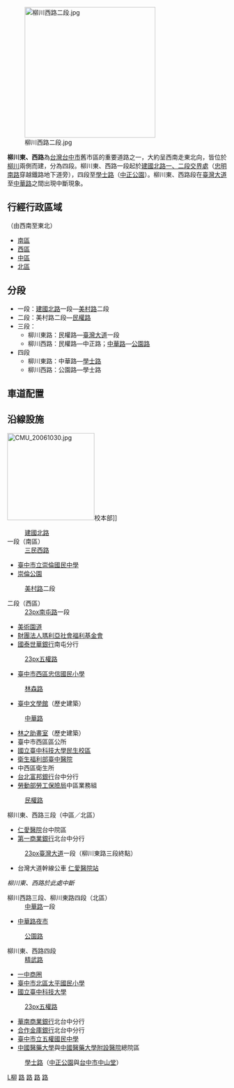 [[File:柳川西路二段.jpg|300px]]

'''柳川東、西路'''為[[台灣|台灣]][[台中市|台中市]]舊市區的重要道路之一，大約呈西南走東北向，皆位於[[柳川|柳川]]兩側而建，分為四段。柳川東、西路一段起於[[建國路_(台中市區)|建國北路一、二段交界處]]（[[忠明南路|忠明南路]]穿越鐵路地下道旁），四段至[[學士路|學士路]]（[[中正公園_(北區)|中正公園]]）。柳川東、西路段在[[臺灣大道|臺灣大道]]至[[中華路|中華路]]之間出現中斷現象。

==行經行政區域==
（由西南至東北）
*[[南區_(臺中市)|南區]]
*[[西區_(臺中市)|西區]]
*[[中區_(臺中市)|中區]]
*[[北區_(臺中市)|北區]]

==分段==
*一段：[[建國路_(台中市區)|建國北路]]一段—[[美村路|美村路]]二段 
*二段：美村路二段—[[民權路_(台中市區)|民權路]]
*三段：
**柳川東路：民權路—[[臺灣大道|臺灣大道]]一段
**柳川西路：民權路—中正路；[[中華路_(台中市區)|中華路]]—[[公園路_(台中市)|公園路]]
*四段
**柳川東路：中華路—[[學士路|學士路]]
**柳川西路：公園路—學士路

==車道配置==

==沿線設施==
[[File:CMU_20061030.jpg|200px]]校本部]]
:[[建國路_(台中市區)|建國北路]]
;一段（南區）
:[[三民西路|三民西路]]
*[[臺中市立崇倫國民中學|臺中市立崇倫國民中學]]
*[[崇倫公園|崇倫公園]]
:[[美村路|美村路]]二段

;二段（西區）
:[[檔案:TW_CHW136.svg|23px]][[南屯路|南屯路]]一段
*[[美術園道|美術園道]]
*[[財團法人瑪利亞社會福利基金會|財團法人瑪利亞社會福利基金會]]
*[[國泰世華銀行|國泰世華銀行]]南屯分行
:[[檔案:TW_PHW1b.svg|23px]][[五權路_(台中市區)|五權路]]
*[[臺中市西區忠信國民小學|臺中市西區忠信國民小學]]
:[[林森路_(台中市區)|林森路]]
*[[臺中文學館|臺中文學館]]（歷史建築）
:[[中華路_(台中市區)|中華路]]
*[[林之助畫室|林之助畫室]]（歷史建築）
*臺中市西區區公所
*[[國立臺中科技大學民生校區|國立臺中科技大學民生校區]]
*[[衛生福利部臺中醫院|衛生福利部臺中醫院]]
*中西區衛生所
*[[台北富邦銀行|台北富邦銀行]]台中分行
*[[勞動部勞工保險局|勞動部勞工保險局]]中區業務組
:[[民權路_(台中市區)|民權路]]

;柳川東、西路三段（中區／北區）
*[[仁愛醫療財團法人仁愛醫院|仁愛醫院]]台中院區
*[[第一商業銀行|第一商業銀行]]北台中分行
:[[檔案:TW_PHW12.svg|23px]][[臺灣大道|臺灣大道]]一段（柳川東路三段終點）
*台灣大道幹線公車 [[仁愛醫院站|仁愛醫院站]]
''柳川東、西路於此處中斷''

;柳川西路三段、柳川東路四段（北區）
:[[中華路_(台中市區)|中華路]]一段
*[[中華路夜市|中華路夜市]]
:[[公園路_(台中市)|公園路]]

;柳川東、西路四段
:[[精武路|精武路]]
*[[一中商圈|一中商圈]]
*[[臺中市北區太平國民小學|臺中市北區太平國民小學]]
*[[國立臺中科技大學|國立臺中科技大學]]
:[[檔案:TW_PHW1b.svg|23px]][[五權路_(台中市區)|五權路]]
*[[華南商業銀行|華南商業銀行]]北台中分行
*[[合作金庫銀行|合作金庫銀行]]北台中分行
*[[臺中市立五權國民中學|臺中市立五權國民中學]]
*[[中國醫藥大學|中國醫藥大學]]與[[中國醫藥大學附設醫院|中國醫藥大學附設醫院]]總院區
:[[學士路|學士路]]（[[中正公園_(臺中市北區)|中正公園]]與[[台中市中山堂|台中市中山堂]]）

{{台中市重要道路}}

{{DEFAULTSORT:Jongching}}
[[Category:臺中市街道|L柳]]
[[Category:臺中市南區交通|路]]
[[Category:臺中市西區交通|路]]
[[Category:臺中市中區交通|路]]
[[Category:臺中市北區交通|路]]